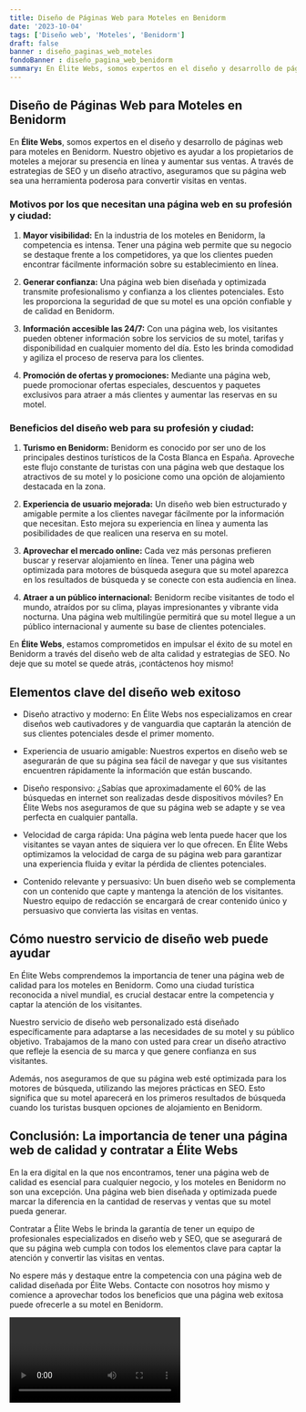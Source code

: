 ```yaml
---
title: Diseño de Páginas Web para Moteles en Benidorm
date: '2023-10-04'
tags: ['Diseño web', 'Moteles', 'Benidorm']
draft: false
banner : diseño_paginas_web_moteles
fondoBanner : diseño_pagina_web_benidorm
summary: En Élite Webs, somos expertos en el diseño y desarrollo de páginas web para moteles en Benidorm. Nuestro objetivo es ayudar a los propietarios de moteles a mejorar su presencia en línea y aumentar sus ventas. A través de estrategias de SEO y un diseño atractivo, aseguramos que su página web sea una herramienta poderosa para convertir visitas en ventas.
---
```


## Diseño de Páginas Web para Moteles en Benidorm

En **Élite Webs**, somos expertos en el diseño y desarrollo de páginas web para moteles en Benidorm. Nuestro objetivo es ayudar a los propietarios de moteles a mejorar su presencia en línea y aumentar sus ventas. A través de estrategias de SEO y un diseño atractivo, aseguramos que su página web sea una herramienta poderosa para convertir visitas en ventas.

### Motivos por los que necesitan una página web en su profesión y ciudad:

1. **Mayor visibilidad:** En la industria de los moteles en Benidorm, la competencia es intensa. Tener una página web permite que su negocio se destaque frente a los competidores, ya que los clientes pueden encontrar fácilmente información sobre su establecimiento en línea.

2. **Generar confianza:** Una página web bien diseñada y optimizada transmite profesionalismo y confianza a los clientes potenciales. Esto les proporciona la seguridad de que su motel es una opción confiable y de calidad en Benidorm.

3. **Información accesible las 24/7:** Con una página web, los visitantes pueden obtener información sobre los servicios de su motel, tarifas y disponibilidad en cualquier momento del día. Esto les brinda comodidad y agiliza el proceso de reserva para los clientes.

4. **Promoción de ofertas y promociones:** Mediante una página web, puede promocionar ofertas especiales, descuentos y paquetes exclusivos para atraer a más clientes y aumentar las reservas en su motel.

### Beneficios del diseño web para su profesión y ciudad:

1. **Turismo en Benidorm:** Benidorm es conocido por ser uno de los principales destinos turísticos de la Costa Blanca en España. Aproveche este flujo constante de turistas con una página web que destaque los atractivos de su motel y lo posicione como una opción de alojamiento destacada en la zona.

2. **Experiencia de usuario mejorada:** Un diseño web bien estructurado y amigable permite a los clientes navegar fácilmente por la información que necesitan. Esto mejora su experiencia en línea y aumenta las posibilidades de que realicen una reserva en su motel.

3. **Aprovechar el mercado online:** Cada vez más personas prefieren buscar y reservar alojamiento en línea. Tener una página web optimizada para motores de búsqueda asegura que su motel aparezca en los resultados de búsqueda y se conecte con esta audiencia en línea.

4. **Atraer a un público internacional:** Benidorm recibe visitantes de todo el mundo, atraídos por su clima, playas impresionantes y vibrante vida nocturna. Una página web multilingüe permitirá que su motel llegue a un público internacional y aumente su base de clientes potenciales.

En **Élite Webs**, estamos comprometidos en impulsar el éxito de su motel en Benidorm a través del diseño web de alta calidad y estrategias de SEO. No deje que su motel se quede atrás, ¡contáctenos hoy mismo!

<GifSeo />

<Cta />

## Elementos clave del diseño web exitoso

- Diseño atractivo y moderno: En Élite Webs nos especializamos en crear diseños web cautivadores y de vanguardia que captarán la atención de sus clientes potenciales desde el primer momento.

- Experiencia de usuario amigable: Nuestros expertos en diseño web se asegurarán de que su página sea fácil de navegar y que sus visitantes encuentren rápidamente la información que están buscando.

- Diseño responsivo: ¿Sabías que aproximadamente el 60% de las búsquedas en internet son realizadas desde dispositivos móviles? En Élite Webs nos aseguramos de que su página web se adapte y se vea perfecta en cualquier pantalla.

- Velocidad de carga rápida: Una página web lenta puede hacer que los visitantes se vayan antes de siquiera ver lo que ofrecen. En Élite Webs optimizamos la velocidad de carga de su página web para garantizar una experiencia fluida y evitar la pérdida de clientes potenciales.

- Contenido relevante y persuasivo: Un buen diseño web se complementa con un contenido que capte y mantenga la atención de los visitantes. Nuestro equipo de redacción se encargará de crear contenido único y persuasivo que convierta las visitas en ventas.

## Cómo nuestro servicio de diseño web puede ayudar

En Élite Webs comprendemos la importancia de tener una página web de calidad para los moteles en Benidorm. Como una ciudad turística reconocida a nivel mundial, es crucial destacar entre la competencia y captar la atención de los visitantes.

Nuestro servicio de diseño web personalizado está diseñado específicamente para adaptarse a las necesidades de su motel y su público objetivo. Trabajamos de la mano con usted para crear un diseño atractivo que refleje la esencia de su marca y que genere confianza en sus visitantes.

Además, nos aseguramos de que su página web esté optimizada para los motores de búsqueda, utilizando las mejores prácticas en SEO. Esto significa que su motel aparecerá en los primeros resultados de búsqueda cuando los turistas busquen opciones de alojamiento en Benidorm.

## Conclusión: La importancia de tener una página web de calidad y contratar a Élite Webs

En la era digital en la que nos encontramos, tener una página web de calidad es esencial para cualquier negocio, y los moteles en Benidorm no son una excepción. Una página web bien diseñada y optimizada puede marcar la diferencia en la cantidad de reservas y ventas que su motel pueda generar.

Contratar a Élite Webs le brinda la garantía de tener un equipo de profesionales especializados en diseño web y SEO, que se asegurará de que su página web cumpla con todos los elementos clave para captar la atención y convertir las visitas en ventas.

No espere más y destaque entre la competencia con una página web de calidad diseñada por Élite Webs. Contacte con nosotros hoy mismo y comience a aprovechar todos los beneficios que una página web exitosa puede ofrecerle a su motel en Benidorm.

<Video />

<CtaBot job='Moteles' city='Benidorm'/>

<Gmaps query='Benidorm+españa+maps' />